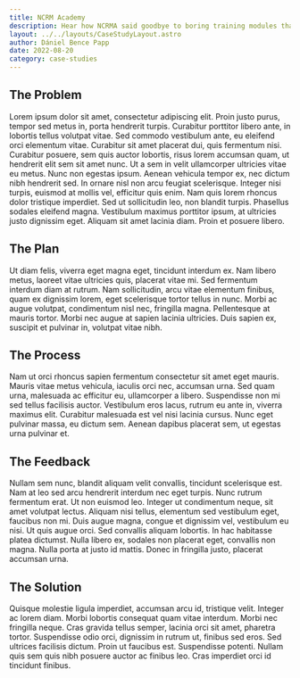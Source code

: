 ```yaml
---
title: NCRM Academy
description: Hear how NCRMA said goodbye to boring training modules that lasted weeks, and transformed their online Academy into a massive content powerhouse. From PowerPoints and pre-recorded online workshops, to interactive video content that will keep the employee engaged, and online webinars that don't "just end" after the event finished.
layout: ../../layouts/CaseStudyLayout.astro
author: Dániel Bence Papp
date: 2022-08-20
category: case-studies
---
```


## The Problem

Lorem ipsum dolor sit amet, consectetur adipiscing elit. Proin justo purus, tempor sed metus in, porta hendrerit turpis. Curabitur porttitor libero ante, in lobortis tellus volutpat vitae. Sed commodo vestibulum ante, eu eleifend orci elementum vitae. Curabitur sit amet placerat dui, quis fermentum nisi. Curabitur posuere, sem quis auctor lobortis, risus lorem accumsan quam, ut hendrerit elit sem sit amet nunc. Ut a sem in velit ullamcorper ultricies vitae eu metus. Nunc non egestas ipsum. Aenean vehicula tempor ex, nec dictum nibh hendrerit sed. In ornare nisl non arcu feugiat scelerisque. Integer nisi turpis, euismod at mollis vel, efficitur quis enim. Nam quis lorem rhoncus dolor tristique imperdiet. Sed ut sollicitudin leo, non blandit turpis. Phasellus sodales eleifend magna. Vestibulum maximus porttitor ipsum, at ultricies justo dignissim eget. Aliquam sit amet lacinia diam. Proin et posuere libero.

## The Plan

Ut diam felis, viverra eget magna eget, tincidunt interdum ex. Nam libero metus, laoreet vitae ultricies quis, placerat vitae mi. Sed fermentum interdum diam at rutrum. Nam sollicitudin, arcu vitae elementum finibus, quam ex dignissim lorem, eget scelerisque tortor tellus in nunc. Morbi ac augue volutpat, condimentum nisl nec, fringilla magna. Pellentesque at mauris tortor. Morbi nec augue at sapien lacinia ultricies. Duis sapien ex, suscipit et pulvinar in, volutpat vitae nibh.

## The Process

Nam ut orci rhoncus sapien fermentum consectetur sit amet eget mauris. Mauris vitae metus vehicula, iaculis orci nec, accumsan urna. Sed quam urna, malesuada ac efficitur eu, ullamcorper a libero. Suspendisse non mi sed tellus facilisis auctor. Vestibulum eros lacus, rutrum eu ante in, viverra maximus elit. Curabitur malesuada est vel nisi lacinia cursus. Nunc eget pulvinar massa, eu dictum sem. Aenean dapibus placerat sem, ut egestas urna pulvinar et.

## The Feedback

Nullam sem nunc, blandit aliquam velit convallis, tincidunt scelerisque est. Nam at leo sed arcu hendrerit interdum nec eget turpis. Nunc rutrum fermentum erat. Ut non euismod leo. Integer ut condimentum neque, sit amet volutpat lectus. Aliquam nisi tellus, elementum sed vestibulum eget, faucibus non mi. Duis augue magna, congue et dignissim vel, vestibulum eu nisi. Ut quis augue orci. Sed convallis aliquam lobortis. In hac habitasse platea dictumst. Nulla libero ex, sodales non placerat eget, convallis non magna. Nulla porta at justo id mattis. Donec in fringilla justo, placerat accumsan urna.

## The Solution

Quisque molestie ligula imperdiet, accumsan arcu id, tristique velit. Integer ac lorem diam. Morbi lobortis consequat quam vitae interdum. Morbi nec fringilla neque. Cras gravida tellus semper, lacinia orci sit amet, pharetra tortor. Suspendisse odio orci, dignissim in rutrum ut, finibus sed eros. Sed ultrices facilisis dictum. Proin ut faucibus est. Suspendisse potenti. Nullam quis sem quis nibh posuere auctor ac finibus leo. Cras imperdiet orci id tincidunt finibus.
